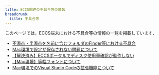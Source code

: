 ```yaml
---
title: ECCS関連の不具合等の情報
breadcrumb:
  title: 不具合等
---
```



<WwweccEol systemName="ECCS端末"/>

このページでは，ECCS端末における不具合等の情報の一覧を掲載しています．

- [不濁点・半濁点を名前に含むフォルダのFinder等における不具合](/eccs/defects/20180615-nfs-unicode-normalization)
- [Mac環境で設定が保存されない問題について](/eccs/defects/20210302-mac-settings)
- [【解決済み】ECCSポータルでディスク使用量確認が動作しない](/eccs/defects/20210302-portal-file-usage)
- [【Mac環境】等幅フォントについて](/eccs/defects/20221130-osaka-monospace)
- [Mac環境でのVisual Studio Codeの拡張機能について](/eccs/defects/20230418-vscode-extension)